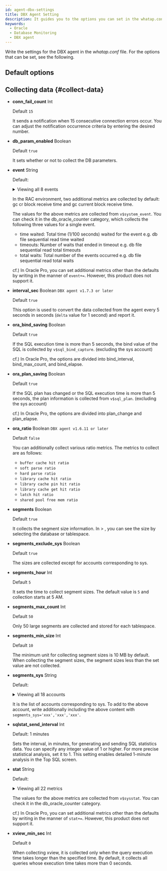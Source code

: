 ```yaml
---
id: agent-dbx-settings
title: DBX Agent Setting
description: It guides you to the options you can set in the whatap.conf file.
keywords:
  - Oracle
  - Database Monitoring
  - DBX agent
---
```



Write the settings for the DBX agent in the *whatap.conf* file. For the options that can be set, see the following.

## Default options


<Dbagentdbxbasicoption />

## Collecting data {#collect-data}

- **conn_fail_count** <span class='type'>Int</span>

  Default `15`

  It sends a notification when 15 consecutive connection errors occur. You can adjust the notification occurrence criteria by entering the desired number.

- **db_param_enabled** <span class='type'>Boolean</span>

  Default `true`

  It sets whether or not to collect the DB parameters.

- **event** <span class='type'>String</span>

  Default: 

  <details>

  <summary>Viewing all 8 events</summary>

    `db file scattered read`, `db file sequential read`, `direct path read`, `direct path write`,\
    `enq: TX - row lock contention`, `latch free`, `library cache lock`, `library cache pin`

  </details>

  In the RAC environment, two additional metrics are collected by default: gc cr block receive time and gc current block receive time.

  The values for the above metrics are collected from `v$system_event`. You can check it in the db_oracle_counter category, which collects the following three values ​​for a single event.

  - time waited: Total time (1/100 seconds) waited for the event e.g. db file sequential read time waited
  - timeouts: Number of waits that ended in timeout e.g. db file sequential read total timeouts
  - total waits: Total number of the events occurred e.g. db file sequential read total waits

  cf.) In Oracle Pro, you can set additional metrics other than the defaults by writing in the manner of `event+=`. However, this product does not support it.

- **interval_sec** <span class='type'>Boolean</span> <code class="my">DBX agent v1.7.3 or later</code>

  Default `true`

  This option is used to convert the data collected from the agent every 5 seconds in seconds (`delta` value for 1 second) and report it.

- **ora_bind_saving** <span class='type'>Boolean</span>

  Default `true`

  If the SQL execution time is more than 5 seconds, the bind value of the SQL is collected by `v$sql_bind_capture`. (excluding the sys account)

  cf.) In Oracle Pro, the options are divided into bind_interval, bind_max_count, and bind_elapse.

- **ora_plan_saving** <span class='type'>Boolean</span>

  Default `true`

  If the SQL plan has changed or the SQL execution time is more than 5 seconds, the plan information is collected from `v$sql_plan`. (excluding the sys account)

  cf.) In Oracle Pro, the options are divided into plan_change and plan_elapse.

- **ora_ratio** <span class='type'>Boolean</span> <code class="my">DBX agent v1.6.11 or later</code>

  Default `false`

  You can additionally collect various ratio metrics. The metrics to collect are as follows:

  - `buffer cache hit ratio`
  - `soft parse ratio`
  - `hard parse ratio`
  - `library cache hit ratio`
  - `library cache pin hit ratio`
  - `library cache get hit ratio`
  - `latch hit ratio`
  - `shared pool free mem ratio`

- **segments** <span class='type'>Boolean</span>

  Default `true`

  It collects the segment size information. In <Cmdname sid="side_reportStat" className="uitext" /> &gt; <Cmdname sid="side_tableSpace" className="uitext" />, you can see the size by selecting the database or tablespace.

- **segments_exclude_sys** <span class='type'>Boolean</span>

  Default `true`

  The sizes are collected except for accounts corresponding to sys.

- **segments_hour** <span class='type'>Int</span>

  Default `5`

  It sets the time to collect segment sizes. The default value is `5` and collection starts at 5 AM.

- **segments_max_count** <span class='type'>Int</span>

  Default `50`

  Only 50 large segments are collected and stored for each tablespace.

- **segments_min_size** <span class='type'>Int</span>

  Default `10`

  The minimum unit for collecting segment sizes is 10 MB by default. When collecting the segment sizes, the segment sizes less than the set value are not collected.

- **segments_sys** <span class='type'>String</span>

  Default: 

  <details>
    <summary>Viewing all 18 accounts</summary>

    `SYS`, `OUTLN`, `SYSTEM`, `AUDSYS`, `DBSNMP`, `GSMADMIN_INTERNAL`,\
    `XDB`, `WMSYS`, `OJVMSYS`, `CTXSYS`, `ORDSYS`, `ORDDATA`,\
    `MDSYS`, `LBACSYS`, `DVSYS`, `DBSFWUSER`, `APPQOSSYS`, `OLAPSYS`  

  </details>

  It is the list of accounts corresponding to sys. To add to the above account, write additionally including the above content with `segments_sys='xxx','xxx','xxx'`.

- **sqlstat_send_interval** <span class='type'>Int</span>

  Default: 1 minutes
    
  Sets the interval, in minutes, for generating and sending SQL statistics data.
  You can specify any integer value of 1 or higher.
  For more precise statistical analysis, set it to 1.
  This setting enables detailed 1-minute analysis in the Top SQL screen.

- **stat** <span class='type'>String</span>

  Default: 

  <details>

  <summary>Viewing all 22 metrics</summary>

    `consistent gets`, `cpu used by this session`, `db block changes`, `db block gets`, `db time`,\
    `data blocks consistent reads - undo records applied`, `enqueue waits`, `execute count`,\
    `logons current`, `opened cursors current`, `parse count (hard)`, `parse count (total)`,\
    `physical reads`, `physical writes`, `redo entries`, `rollback changes - undo records applied`,\
    `session logical reads`, `sorts (disk)`, `sorts (memory)`, `transaction tables consistent reads - undo records applied`,
    `user commits`, `user rollbacks`

  </details>

  The values for the above metrics are collected from `v$sysstat`. You can check it in the db_oracle_counter category.

  cf.) In Oracle Pro, you can set additional metrics other than the defaults by writing in the manner of `stat+=`. However, this product does not support it.

- **xview_min_sec** <span class='type'>Int</span>

  Default `0`

  When collecting xview, it is collected only when the query execution time takes longer than the specified time. By default, it collects all queries whose execution time takes more than 0 seconds.


<Dbaes256encrypt />


<Dbsettingagentnamedetails level={2} agentType="DBX" />
